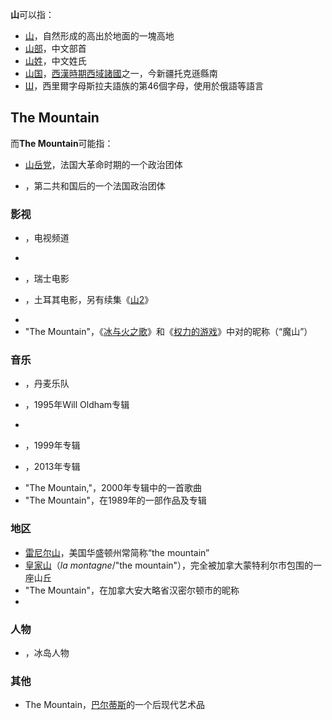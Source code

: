 '''山'''可以指：
*[[山|山]]，自然形成的高出於地面的一塊高地
*[[山部|山部]]，中文部首
*[[山姓|山姓]]，中文姓氏
*[[山国|山国]]，[[西漢時期西域諸國列表|西漢時期西域諸國]]之一，今新疆托克遜縣南
*[[Ш|Ш]]，西里爾字母斯拉夫語族的第46個字母，使用於俄語等語言

== The Mountain ==
而'''The Mountain'''可能指：
* [[山岳党|山岳党]]，法国大革命时期的一个政治团体
* {{tsl|en|The Mountain (1849)}}，第二共和国后的一个法国政治团体
=== 影视 ===
* {{tsl|en|MountainWest Sports Network}}，电视频道
* {{tsl|en|The Mountain (1956 film)|''The Mountain'' (1956 film)}}
* {{tsl|en|The Mountain (1991 film)|''The Mountain'' (1991 film)}}，瑞士电影
* {{tsl|en|The Mountain (2012 film)|''The Mountain'' (2012 film)}}，土耳其电影，另有续集《[[山2|山2]]》
* {{tsl|en|The Mountain (TV series)|''The Mountain'' (TV series)}}
* "The Mountain"，《[[冰与火之歌|冰与火之歌]]》和《[[权力的游戏|权力的游戏]]》中对{{tsl|en|Gregor Clegane|Ser Gregor Clegane}}的昵称（“魔山”）

=== 音乐 ===
* {{tsl|en|The Mountains (band)}}，丹麦乐队
* {{tsl|en|The Mountain (EP)|''The Mountain'' (EP)}}，1995年Will Oldham专辑
* {{tsl|en|The Mountain (Heartless Bastards album)|''The Mountain'' (Heartless Bastards album)}}
* {{tsl|en|The Mountain (Steve Earle album)|''The Mountain'' (Steve Earle album)}}，1999年专辑
* {{tsl|en|The Mountain (Haken album)|''The Mountain'' (Haken album)}}，2013年专辑
* "The Mountain,"，2000年专辑{{tsl|en|Birds Flying Away}}中的一首歌曲
* "The Mountain"，{{tsl|en|Abdullah Ibrahim}}在1989年的一部作品及专辑

=== 地区 ===

* [[雷尼尔山|雷尼尔山]]，美国华盛顿州常简称“the mountain”
* [[皇家山|皇家山]]（''la montagne''/"the mountain"），完全被加拿大蒙特利尔市包围的一座山丘
* "The Mountain"，{{tsl|en|Geography of Hamilton, Ontario#Escarpment and Glacial Geomorphology|the portion of the Niagara Escarpment}}在加拿大安大略省汉密尔顿市的昵称
* {{tsl|en|Mountain Grove Campground}}

=== 人物 ===
* {{tsl|en|Hafthor Julius Bjornsson|Hafthor Julius "The Mountain" Bjornsson}}，冰岛人物

=== 其他 ===
*The Mountain，[[巴尔蒂斯|巴尔蒂斯]]的一个后现代艺术品

{{disambig|Cat=一字消歧义}}
